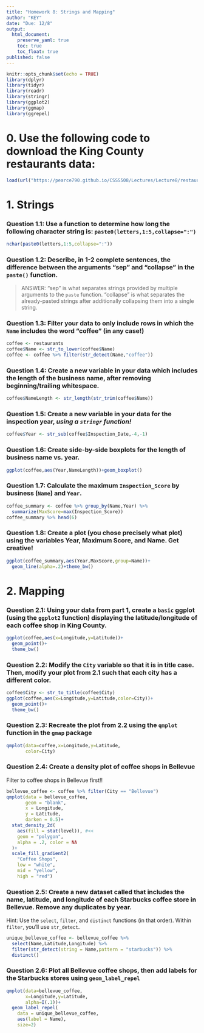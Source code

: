 ```yaml
---
title: "Homework 8: Strings and Mapping"
author: "KEY"
date: "Due: 12/8"
output: 
  html_document:
    preserve_yaml: true
    toc: true
    toc_float: true
published: false
---
```



```r
knitr::opts_chunk$set(echo = TRUE)
library(dplyr)
library(tidyr)
library(readr)
library(stringr)
library(ggplot2)
library(ggmap)
library(ggrepel)
```

# 0. Use the following code to download the King County restaurants data:

```r
load(url("https://pearce790.github.io/CSSS508/Lectures/Lecture8/restaurants.Rdata"))
```

# 1. Strings

### Question 1.1: Use a function to determine how long the following character string is: `paste0(letters,1:5,collapse=":")`

```r
nchar(paste0(letters,1:5,collapse=":"))
```

### Question 1.2: Describe, in 1-2 complete sentences, the difference between the arguments "sep" and "collapse" in the `paste()` function.

> ANSWER: "sep" is what separates strings provided by multiple arguments to the `paste` function. "collapse" is what separates the already-pasted strings after additionally collapsing them into a single string.

### Question 1.3: Filter your data to only include rows in which the `Name` includes the word "coffee" (in any case!)

```r
coffee <- restaurants
coffee$Name <- str_to_lower(coffee$Name)
coffee <- coffee %>% filter(str_detect(Name,"coffee"))
```

### Question 1.4: Create a new variable in your data which includes the length of the business name, after removing beginning/trailing whitespace.

```r
coffee$NameLength <- str_length(str_trim(coffee$Name))
```

### Question 1.5: Create a new variable in your data for the inspection year, *using a `stringr` function!*

```r
coffee$Year <- str_sub(coffee$Inspection_Date,-4,-1)
```


### Question 1.6: Create side-by-side boxplots for the length of business name vs. year.

```r
ggplot(coffee,aes(Year,NameLength))+geom_boxplot()
```


### Question 1.7: Calculate the maximum `Inspection_Score` by business (`Name`) and `Year`.

```r
coffee_summary <- coffee %>% group_by(Name,Year) %>% 
  summarize(MaxScore=max(Inspection_Score))
coffee_summary %>% head(6)
```

### Question 1.8: Create a plot (you chose precisely what plot) using the variables Year, Maximum Score, and Name. Get creative!

```r
ggplot(coffee_summary,aes(Year,MaxScore,group=Name))+
  geom_line(alpha=.2)+theme_bw()
```


# 2. Mapping

### Question 2.1: Using your data from part 1, create a `basic` ggplot (using the `ggplot2` function) displaying the latitude/longitude of each coffee shop in King County.


```r
ggplot(coffee,aes(x=Longitude,y=Latitude))+
  geom_point()+
  theme_bw()
```

### Question 2.2: Modify the `City` variable so that it is in title case. Then, modify your plot from 2.1 such that each city has a different color.

```r
coffee$City <- str_to_title(coffee$City)
ggplot(coffee,aes(x=Longitude,y=Latitude,color=City))+
  geom_point()+
  theme_bw()
```

### Question 2.3: Recreate the plot from 2.2 using the `qmplot` function in the `gmap` package

```r
qmplot(data=coffee,x=Longitude,y=Latitude,
       color=City)
```

### Question 2.4: Create a density plot of coffee shops in Bellevue

Filter to coffee shops in Bellevue first!!

```r
bellevue_coffee <- coffee %>% filter(City == "Bellevue")
qmplot(data = bellevue_coffee,
       geom = "blank",
       x = Longitude, 
       y = Latitude,
       darken = 0.5)+
  stat_density_2d(
    aes(fill = stat(level)), #<<
    geom = "polygon", 
    alpha = .2, color = NA
  )+
  scale_fill_gradient2(
    "Coffee Shops", 
    low = "white", 
    mid = "yellow", 
    high = "red")
```

### Question 2.5: Create a new dataset called that includes the name, latitude, and longitude of each Starbucks coffee store in Bellevue. Remove any duplicates by year.

Hint: Use the `select`, `filter`, and `distinct` functions (in that order). Within `filter`, you'll use `str_detect`.


```r
unique_bellevue_coffee <- bellevue_coffee %>% 
  select(Name,Latitude,Longitude) %>% 
  filter(str_detect(string = Name,pattern = "starbucks")) %>%
  distinct()
```

### Question 2.6: Plot all Bellevue coffee shops, then add labels for the Starbucks stores using `geom_label_repel`


```r
qmplot(data=bellevue_coffee,
       x=Longitude,y=Latitude,
       alpha=I(.1))+
  geom_label_repel(
    data = unique_bellevue_coffee,
    aes(label = Name), 
    size=2)
```

